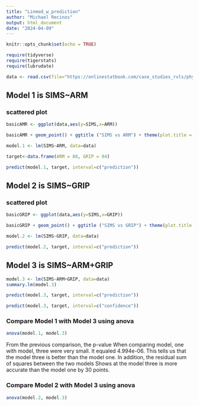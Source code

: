 ```yaml
---
title: "Linmod_w_prediction"
author: "Michael Recinos"
output: html_document
date: "2024-04-09"
---
```


```r
knitr::opts_chunk$set(echo = TRUE)

require(tidyverse)
require(tigerstats)
require(lubrudate)

data <- read.csv(file="https://onlinestatbook.com/case_studies_rvls/physical_strength/data.txt",sep="",header=TRUE)  
```


## Model 1 is SIMS~ARM
### scattered plot

```r
basicAMR <- ggplot(data,aes(y=SIMS,x=ARM))
```

```r
basicAMR + geom_point() + ggtitle ("SIMS vs ARM") + theme(plot.title = element_text(hjust =  0.5, size = 20)) + geom_smooth(method = lm)
```

```r
model.1 <- lm(SIMS~ARM, data=data)
```


```r
target<-data.frame(ARM = 88, GRIP = 94)
```

```r
predict(model.1, target, interval=c("prediction"))
```


## Model 2 is SIMS~GRIP
### scattered plot


```r
basicGRIP <- ggplot(data,aes(y=SIMS,x=GRIP))
```

```r
basicGRIP + geom_point() + ggtitle ("SIMS vs GRIP") + theme(plot.title = element_text(hjust =  0.5, size = 20)) + geom_smooth(method = lm)
```

```r
model.2 <- lm(SIMS~GRIP, data=data)
```


```r
predict(model.2, target, interval=c("prediction"))
```


## Model 3 is SIMS~ARM+GRIP

```r
model.3 <- lm(SIMS~ARM+GRIP, data=data)
summary.lm(model.3)
```


```r
predict(model.3, target, interval=c("prediction"))
```
```r
predict(model.3, target, interval=c("confidence"))
```

### Compare Model 1 with Model 3 using anova

```r
anova(model.1, model.3)
```
From the previous comparison, the p-value When comparing model, one with model, three were very small. It equaled 4.994e-06. This tells us that the model three is better than the model one. In addition, the residual sum of squares between the two models Shows at the model three is more accurate than the model one by 30 points.


### Compare Model 2 with Model 3 using anova

```r
anova(model.2, model.3)
```




